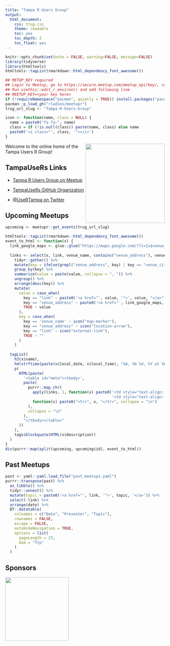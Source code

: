 ```yaml
---
title: "Tampa R Users Group"
output: 
  html_document: 
    css: trug.css
    theme: readable
    toc: yes
    toc_depth: 2
    toc_float: yes
---
```


```r
knitr::opts_chunk$set(echo = FALSE, warning=FALSE, message=FALSE)
library(tidyverse)
library(htmltools)
htmltools::tagList(rmarkdown::html_dependency_font_awesome())

## METUP_KEY required
## Login to Meetup, go to https://secure.meetup.com/meetup_api/key/, copy key
## Run usethis::edit_r_environ() and add following line
## MEETUP_KEY=<your key here>
if (!requireNamespace("pacman", quietly = TRUE)) install.packages("pacman")
pacman::p_load_gh("rladies/meetupr")
trug_url_slug <- "Tampa-R-Users-Group"

icon <- function(name, class = NULL) {
  name = paste0("fa fa-", name)
  class = if (!is.null(class)) paste(name, class) else name
  paste0('<i class="', class, '"></i>')
}
```

[meetup]: https://www.meetup.com/Tampa-R-Users-Group/
[twitter]: https://www.twitter.com/UseRTampa/
[github]: https://github.com/TampaUseRs
[discussion-board]: https://github.com/orgs/TampaUseRs/teams/everyone/discussions

<a href="https://www.meetup.com/Tampa-R-Users-Group/"><img align="right" src="../assets/hex-logo/trug-hex-800.png" width="250px"></a>
Welcome to the online home of the Tampa Users R Group!

## TampaUseRs Links

- [Tampa R Users Group on Meetup][meetup]

- [TampaUseRs GitHub Organization][github]

- [&commat;UseRTampa on Twitter][twitter]

## Upcoming Meetups

```r
upcoming <- meetupr::get_events(trug_url_slug)
```

```r
htmltools::tagList(rmarkdown::html_dependency_font_awesome())
event_to_html <- function(x) {
  link_google_maps <- glue::glue("https://maps.google.com/?ll={x$venue_lat},{x$venue_lon}")
  
  links <- select(x, link, venue_name, contains("venue_address"), venue_city) %>% 
    tidyr::gather() %>% 
    mutate(key = ifelse(grepl("venue_address", key) | key == "venue_city", "venue_address", key)) %>% 
    group_by(key) %>% 
    summarize(value = paste(value, collapse = ", ")) %>% 
    ungroup() %>% 
    arrange(desc(key)) %>% 
    mutate(
      value = case_when(
        key == "link" ~ paste0('<a href="', value, '">', value, "</a>"),
        key == "venue_address" ~ paste0('<a href="', link_google_maps, '">', value, "</a>"),
        TRUE ~ value
      ),
      key = case_when(
        key == 'venue_name' ~ icon("map-marker"),
        key == "venue_address" ~ icon("location-arrow"),
        key == "link" ~ icon("external-link"),
        TRUE ~ ""
      )
    )
  
  tagList(
    h3(x$name),
    h4(strftime(paste(x$local_date, x$local_time), "%A, %b %d, %Y at %H:%M%P")),
    p(
      HTML(paste(
        '<table id="meta"><tbody>', 
        paste(
          purrr::map_chr(
            apply(links, 1, function(x) paste0('<td style="text-align: center">', x[1], "</td>",
                                               '<td style="text-align: left">', x[2], "</td>")),
            function(x) paste0("<tr>", x, "</tr>", collapse = "\n")
          ),
          collapse = "\n"
        ),
        "</tbody></table>"
      ))
    ),
    tags$blockquote(HTML(x$description))
  )
}
div(purrr::map(split(upcoming, upcoming$id), event_to_html))
```

## Past Meetups

```r
past <- yaml::yaml.load_file("past_meetups.yaml")
purrr::transpose(past) %>% 
  as_tibble() %>% 
  tidyr::unnest() %>% 
  mutate(topic = paste0('<a href="', link, '">', topic, '</a>')) %>% 
  select(-link) %>% 
  arrange(date) %>% 
  DT::datatable(
    colnames = c("Date", "Presenter", "Topic"), 
    rownames = FALSE,
    escape = FALSE,
    autoHideNavigation = TRUE,
    options = list(
      pageLength = 25,
      dom = "ftp"
    )
  )
```

## Sponsors

<a href="https://www.r-consortium.org/">
<img src="https://www.r-consortium.org/wp-content/uploads/sites/13/2016/09/RConsortium_Horizontal_Pantone.png" width="200px">
</a>